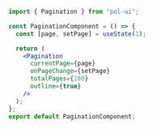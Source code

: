 ```jsx
import { Pagination } from "pol-ui";

const PaginationComponent = () => {
  const [page, setPage] = useState(1);

  return (
    <Pagination
      currentPage={page}
      onPageChange={setPage}
      totalPages={100}
      outline={true}
    />
  );
};
export default PaginationComponent;
```
